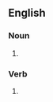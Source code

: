 ==English==

===Noun===
{{head|en|noun form}}

# {{plural of|en|twitter}}

===Verb===
{{head|en|verb form}}

# {{en-third-person singular of|twitter}}